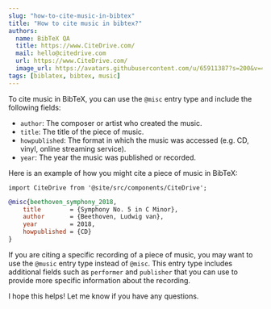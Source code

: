 ```yaml
---
slug: "how-to-cite-music-in-bibtex"
title: "How to cite music in bibtex?"
authors:
  name: BibTeX QA
  title: https://www.CiteDrive.com/
  mail: hello@citedrive.com
  url: https://www.CiteDrive.com/
  image_url: https://avatars.githubusercontent.com/u/65911387?s=200&v=4
tags: [biblatex, bibtex, music]
---
```


To cite music in BibTeX, you can use the `@misc` entry type and include the following fields:

-   `author`: The composer or artist who created the music.
-   `title`: The title of the piece of music.
-   `howpublished`: The format in which the music was accessed (e.g. CD, vinyl, online streaming service).
-   `year`: The year the music was published or recorded.

Here is an example of how you might cite a piece of music in BibTeX:

```mdx-code-block
import CiteDrive from '@site/src/components/CiteDrive';
```
<CiteDrive /> 

```bibtex
@misc{beethoven_symphony_2018,
	title        = {Symphony No. 5 in C Minor},
	author       = {Beethoven, Ludwig van},
	year         = 2018,
	howpublished = {CD}
}
```

If you are citing a specific recording of a piece of music, you may want to use the `@music` entry type instead of `@misc`. This entry type includes additional fields such as `performer` and `publisher` that you can use to provide more specific information about the recording.

I hope this helps! Let me know if you have any questions.
